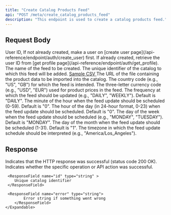 ```yaml
---
title: "Create Catalog Products Feed"
api: "POST /meta/create_catalog_products_feed"
description: "This endpoint is used to create a catalog products feed."
---
```


## Request Body

<ParamField body='userId' type='string' required>
  User ID, If not already created, make a user on [create user
  page](/api-reference/endpoint/auth/create_user) first. If already created,
  retrieve the user ID from [get profile
  page](/api-reference/endpoint/auth/get_profile).
</ParamField>
<ParamField body='name' type='string' required>
  The name of the feed to be created.
</ParamField>
<ParamField body='catalogId' type='string' required>
  The unique identifier of the catalog to which this feed will be added.
</ParamField>
 

<ParamField body="fileUrl" type="string" required>
  <a href="/files/catalog_products.csv" download>
    <Card
      title="Download Sample CSV"
      icon="download"
    >
      Sample CSV
    </Card>
  </a>
  The URL of the file containing the product data to be imported into the catalog.
</ParamField>


<ParamField body='countryCode' type='string' required>
  The country code (e.g., "US", "GB") for which the feed is intended.
</ParamField>
<ParamField body='currencyCode' type='string' required>
  The three-letter currency code (e.g., "USD", "EUR") used for product prices in
  the feed.
</ParamField>
<ParamField body='interval' type='string'>
  The frequency at which the feed should be updated (e.g., "DAILY", "WEEKLY"). Default is "DAILY".
</ParamField>
<ParamField body='minute' type='string'>
  The minute of the hour when the feed update should be scheduled (0-59). Default is "0".
</ParamField>
<ParamField body='hour' type='string'>
  The hour of the day (in 24-hour format, 0-23) when the feed update should be
  scheduled. Default is "0".
</ParamField>
<ParamField body='dayOfWeek' type='string'>
  The day of the week when the feed update should be scheduled (e.g., "MONDAY",
  "TUESDAY"). Default is "MONDAY".
</ParamField>
<ParamField body='dayOfMonth' type='string'>
  The day of the month when the feed update should be scheduled (1-31). Default is "1".
</ParamField>
<ParamField body='timezone' type='string' required>
  The timezone in which the feed update schedule should be interpreted (e.g.,
  "America/Los_Angeles").
</ParamField>

## Response

<ResponseField name='success' type='boolean'>
  Indicates that the HTTP response was successful (status code 200 OK).
</ResponseField>

<ResponseField name="results" type="object" >
	<Expandable title="Results Object">
		<ResponseField name="success" type="boolean" >
			Indicates whether the specific operation or API action was successful.
		</ResponseField>

     <ResponseField name="id" type="string" >
        Unique catalog identifier
     </ResponseField>

     <ResponseField name="error" type="string">
    		Error string if something went wrong
    	</ResponseField>
    </Expandable>

</ResponseField>
